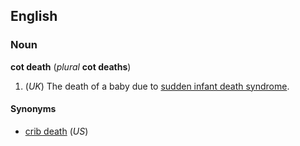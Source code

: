 ==English==
===Noun===
'''cot death''' (''plural'' '''cot deaths''')

#(''UK'') The death of a baby due to [[sudden infant death syndrome]].

====Synonyms====
*[[crib death]] (''US'')
